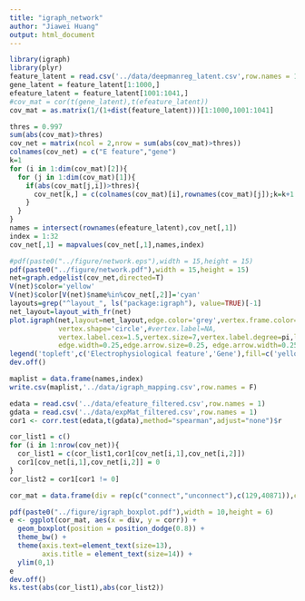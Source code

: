 ---
title: "igraph_network"
author: "Jiawei Huang"
output: html_document
---

```{r}
library(igraph)
library(plyr)
feature_latent = read.csv('../data/deepmanreg_latent.csv',row.names = 1)
gene_latent = feature_latent[1:1000,]
efeature_latent = feature_latent[1001:1041,]
#cov_mat = cor(t(gene_latent),t(efeature_latent))
cov_mat = as.matrix(1/(1+dist(feature_latent)))[1:1000,1001:1041]
```

```{r}
thres = 0.997
sum(abs(cov_mat)>thres)
cov_net = matrix(ncol = 2,nrow = sum(abs(cov_mat)>thres))
colnames(cov_net) = c("E feature","gene")
k=1
for (i in 1:dim(cov_mat)[2]){
  for (j in 1:dim(cov_mat)[1]){
    if(abs(cov_mat[j,i])>thres){
      cov_net[k,] = c(colnames(cov_mat)[i],rownames(cov_mat)[j]);k=k+1
    }
  }
} 
names = intersect(rownames(efeature_latent),cov_net[,1])
index = 1:32
cov_net[,1] = mapvalues(cov_net[,1],names,index)
```


```{r}
#pdf(paste0("../figure/network.eps"),width = 15,height = 15)
pdf(paste0("../figure/network.pdf"),width = 15,height = 15)
net=graph.edgelist(cov_net,directed=T)
V(net)$color='yellow'
V(net)$color[V(net)$name%in%cov_net[,2]]='cyan'
layouts=grep("^layout_", ls("package:igraph"), value=TRUE)[-1]
net_layout=layout_with_fr(net)
plot.igraph(net,layout=net_layout,edge.color='grey',vertex.frame.color="grey",
            vertex.shape='circle',#vertex.label=NA,
            vertex.label.cex=1.5,vertex.size=7,vertex.label.degree=pi,label.color='black',
            edge.width=0.25,edge.arrow.size=0.25, edge.arrow.width=0.25,mark.shape = 2)
legend('topleft',c('Electrophysiological feature','Gene'),fill=c('yellow','cyan'),bty='n')
dev.off()
```

```{r}
maplist = data.frame(names,index)
write.csv(maplist,'../data/igraph_mapping.csv',row.names = F)
```


```{r}
edata = read.csv('../data/efeature_filtered.csv',row.names = 1)
gdata = read.csv('../data/expMat_filtered.csv',row.names = 1)
cor1 <- corr.test(edata,t(gdata),method="spearman",adjust="none")$r

cor_list1 = c()
for (i in 1:nrow(cov_net)){
  cor_list1 = c(cor_list1,cor1[cov_net[i,1],cov_net[i,2]])
  cor1[cov_net[i,1],cov_net[i,2]] = 0
}
cor_list2 = cor1[cor1 != 0]

cor_mat = data.frame(div = rep(c("connect","unconnect"),c(129,40871)),corr = c(abs(cor_list1),abs(cor_list2)))

pdf(paste0("../figure/igraph_boxplot.pdf"),width = 10,height = 6)
e <- ggplot(cor_mat, aes(x = div, y = corr)) + 
  geom_boxplot(position = position_dodge(0.8)) +
  theme_bw() +
  theme(axis.text=element_text(size=13),
        axis.title = element_text(size=14)) +
  ylim(0,1)
e
dev.off()
ks.test(abs(cor_list1),abs(cor_list2))
```



